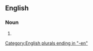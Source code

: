 ==English==

===Noun===
{{head|en|noun form}}

# {{plural of|en|batman}}

[[Category:English plurals ending in "-en"]]